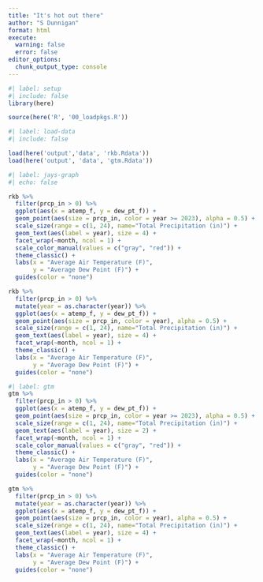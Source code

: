 ```yaml
---
title: "It's hot out there"
author: "S Dunnigan"
format: html
execute:
  warning: false
  error: false
editor_options: 
  chunk_output_type: console
---
```


```r
#| label: setup
#| include: false
library(here)

source(here('R', '00_loadpkgs.R'))
```

```r
#| label: load-data
#| include: false

load(here('output','data', 'rkb.Rdata'))
load(here('output', 'data', 'gtm.Rdata'))

```

```r
#| label: jays-graph
#| echo: false

rkb %>%
  filter(prcp_in > 0) %>% 
  ggplot(aes(x = atemp_f, y = dew_pt_f)) +
  geom_point(aes(size = prcp_in, color = year >= 2023), alpha = 0.5) +
  scale_size(range = c(1, 24), name="Total Precipitation (in)") +
  geom_text(aes(label = year), size = 4) +
  facet_wrap(~month, ncol = 1) +
  scale_color_manual(values = c("gray", "red")) +
  theme_classic() +
  labs(x = "Average Air Temperature (F)",
       y = "Average Dew Point (F)") +
  guides(color = "none")

rkb %>%
  filter(prcp_in > 0) %>% 
  mutate(year = as.character(year)) %>% 
  ggplot(aes(x = atemp_f, y = dew_pt_f)) +
  geom_point(aes(size = prcp_in, color = year), alpha = 0.5) +
  scale_size(range = c(1, 24), name="Total Precipitation (in)") +
  geom_text(aes(label = year), size = 4) +
  facet_wrap(~month, ncol = 1) +
  theme_classic() +
  labs(x = "Average Air Temperature (F)",
       y = "Average Dew Point (F)") +
  guides(color = "none")
```

```r
#| label: gtm
gtm %>%
  filter(prcp_in > 0) %>% 
  ggplot(aes(x = atemp_f, y = dew_pt_f)) +
  geom_point(aes(size = prcp_in, color = year >= 2023), alpha = 0.5) +
  scale_size(range = c(1, 24), name="Total Precipitation (in)") +
  geom_text(aes(label = year), size = 2) +
  facet_wrap(~month, ncol = 1) +
  scale_color_manual(values = c("gray", "red")) +
  theme_classic() +
  labs(x = "Average Air Temperature (F)",
       y = "Average Dew Point (F)") +
  guides(color = "none")

gtm %>%
  filter(prcp_in > 0) %>% 
  mutate(year = as.character(year)) %>% 
  ggplot(aes(x = atemp_f, y = dew_pt_f)) +
  geom_point(aes(size = prcp_in, color = year), alpha = 0.5) +
  scale_size(range = c(1, 24), name="Total Precipitation (in)") +
  geom_text(aes(label = year), size = 4) +
  facet_wrap(~month, ncol = 1) +
  theme_classic() +
  labs(x = "Average Air Temperature (F)",
       y = "Average Dew Point (F)") +
  guides(color = "none")

```
